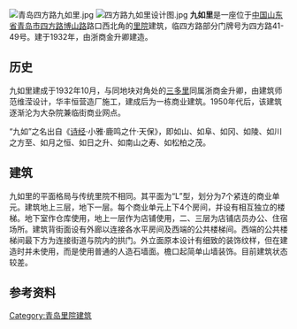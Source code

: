 [[File:青岛四方路九如里.jpg|thumb]]
[[File:四方路九如里设计图.jpg|thumb]]
{{coord|36|04|12.7|N|120|18|55|E|type:landmark|display=title}}
'''九如里'''是一座位于[[中国|中国]][[山东省|山东省]][[青岛市|青岛市]][[四方路_(青岛)|四方路]][[博山路|博山路]]路口西北角的[[青岛里院|里院]]建筑，临四方路部分门牌号为四方路41-49号。建于1932年，由浙商金升卿建造{{参|name=book|{{cite|author=青岛城市建设档案馆|title=《大鲍岛: 一个青岛本土社区的成长记录》|year=2013|publisher=山东画报出版社|location=济南|isbn=9787547409138}}}}{{参|name=web|{{cite|url=http://www.weibo.com/2608274541/y9JAugk6V?type=comment#_rnd1486285095170|title=三多里与九如里}}}}。

==历史==
九如里建成于1932年10月，与同地块对角处的[[三多里|三多里]]同属浙商金升卿，由建筑师范维滢设计，华丰恒营造厂施工，建成后为一栋商业建筑。1950年代后，该建筑逐渐沦为大杂院兼临街商业网点{{参|name=jin|{{cite book|author=金山|title=《青岛近代建筑 1922-1937》|year=2016|publisher=同济大学出版社|location=上海|isbn=978-7-5608-6665-9}}}}。

“九如”之名出自《[[诗经|诗经]]·小雅·鹿鸣之什·天保》，即如山、如阜、如冈、如陵、如川之方至、如月之恒、如日之升、如南山之寿、如松柏之茂{{参|name=web}}{{参|name=jin}}。

==建筑==
九如里的平面格局与传统里院不相同。其平面为“L”型，划分为7个紧连的商业单元。建筑地上三层，地下一层。每个商业单元上下4个房间，并设有相互独立的楼梯。地下室作仓库使用，地上一层作为店铺使用，二、三层为店铺店员办公、住宿场所。建筑背街面设有外廊以连接各水平房间及西端的公共楼梯间。西端的公共楼梯间最下方为连接街道与院内的拱门。外立面原本设计有细致的装饰纹样，但在建造时并未使用，而是使用普通的人造石墙面。檐口起简单山墙装饰。目前建筑状态较差{{参|name=web}}{{参|name=book}}{{参|name=jin}}。

==参考资料==
{{ReflistH}}
{{RefFoot}}
{{ReflistF}}

{{青岛市传统民族建筑}}

[[Category:青岛里院建筑|Category:青岛里院建筑]]